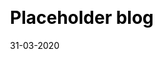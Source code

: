---
path: "/blog/placeholder-blog"
date: "31-03-2020"
title: "Placeholder blog"
description: "Temporary placeholder blog item"
css: "red"
published: true
---